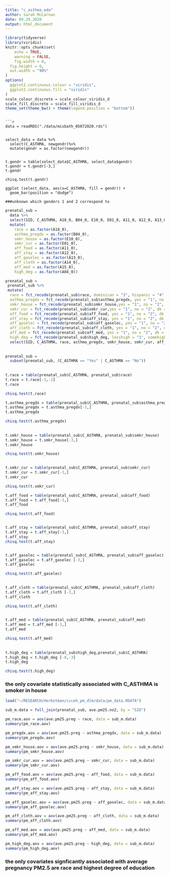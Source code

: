 ```yaml
---
title: "c_asthma_eda"
author: Sarah McLarnan
date: 09.29.2020
output: html_document
---
```



```r
library(tidyverse)
library(viridis)
knitr::opts_chunk$set(
	echo = TRUE,
	warning = FALSE,
	fig.width = 8, 
  fig.height = 6,
  out.width = "90%"
)
options(
  ggplot2.continuous.colour = "viridis",
  ggplot2.continuous.fill = "viridis"
)
scale_colour_discrete = scale_colour_viridis_d
scale_fill_discrete = scale_fill_viridis_d
theme_set(theme_bw() + theme(legend.position = "bottom"))
```

```

```r
data = readRDS("./data/misbath_05072020.rds") 


select_data = data %>%
  select(C_ASTHMA, newgendr)%>%
  mutate(gendr = as.factor(newgendr))


t.gendr = table(select_data$C_ASTHMA, select_data$gendr)
t.gendr = t.gendr[-3,]
t.gendr

chisq.test(t.gendr)

ggplot (select_data, aes(x=C_ASTHMA, fill = gendr)) +
  geom_bar(position = "dodge")

###unknown which genders 1 and 2 correspond to 

```

```r
prenatal_sub = 
  data %>% 
  select(SID, C_ASTHMA, A18_0, B04_0, E10_0, E01_0, A11_0, A12_0, A13_0, A14_0, A15_0, A04_0) %>%
  mutate(
    race = as.factor(A18_0),
    asthma_pregdx = as.factor(B04_0), 
    smkr_house = as.factor(E10_0),
    smkr_cur = as.factor(E01_0),
    aff_food = as.factor(A11_0),
    aff_stay = as.factor(A12_0),
    aff_gaselec = as.factor(A13_0),
    aff_cloth = as.factor(A14_0),
    aff_med = as.factor(A15_0),
    high_deg = as.factor(A04_0))

prenatal_sub = 
 prenatal_sub %>%
 mutate(
  race = fct_recode(prenatal_sub$race, dominican = "3", hispanic = "4", africanamerican = "5"),
  asthma_pregdx = fct_recode(prenatal_sub$asthma_pregdx, yes = "1", no = "2"), 
  smkr_house = fct_recode(prenatal_sub$smkr_house,yes = "1", no = "2", dk = "8", nr  = "9"), 
  smkr_cur = fct_recode(prenatal_sub$smkr_cur,yes = "1", no = "2", dk = "8", nr  = "9"), 
  aff_food = fct_recode(prenatal_sub$aff_food, yes = "1", no = "2", dk = "8", nr  = "9"), 
  aff_stay = fct_recode(prenatal_sub$aff_stay, yes = "1", no = "2", dk = "8", nr  = "9"),
  aff_gaselec = fct_recode(prenatal_sub$aff_gaselec, yes = "1", no = "2", dk = "8", nr  = "9"),
  aff_cloth = fct_recode(prenatal_sub$aff_cloth, yes = "1", no = "2", dk = "8", nr  = "9"),
  aff_med = fct_recode(prenatal_sub$aff_med, yes = "1", no = "2", dk = "8", nr  = "9"),
  high_deg = fct_recode(prenatal_sub$high_deg, lesshigh = "1", somehigh = "2", high = "3", ged = "4", somecol = "5", col2yr = "6", col4yr = "7", grad = "8")) %>%
  select(SID, C_ASTHMA, race, asthma_pregdx, smkr_house, smkr_cur, aff_food, aff_stay, aff_gaselec, aff_cloth, aff_med, high_deg)
    
  
prenatal_sub = 
  subset(prenatal_sub, (C_ASTHMA == "Yes" | C_ASTHMA == "No"))
  
  
t.race = table(prenatal_sub$C_ASTHMA, prenatal_sub$race)
t.race = t.race[-3,-2]
t.race 

chisq.test(t.race)

t.asthma_pregdx = table(prenatal_sub$C_ASTHMA, prenatal_sub$asthma_pregdx)
t.asthma_pregdx = t.asthma_pregdx[-3,]
t.asthma_pregdx

chisq.test(t.asthma_pregdx)
  
  
t.smkr_house = table(prenatal_sub$C_ASTHMA, prenatal_sub$smkr_house)
t.smkr_house = t.smkr_house[-3,]
t.smkr_house

chisq.test(t.smkr_house)

  
t.smkr_cur = table(prenatal_sub$C_ASTHMA, prenatal_sub$smkr_cur)
t.smkr_cur = t.smkr_cur[-3,]
t.smkr_cur

chisq.test(t.smkr_cur)

t.aff_food = table(prenatal_sub$C_ASTHMA, prenatal_sub$aff_food)
t.aff_food = t.aff_food[-3,]
t.aff_food

chisq.test(t.aff_food)


t.aff_stay = table(prenatal_sub$C_ASTHMA, prenatal_sub$aff_stay)
t.aff_stay = t.aff_stay[-3,]
t.aff_stay
chisq.test(t.aff_stay)


t.aff_gaselec = table(prenatal_sub$C_ASTHMA, prenatal_sub$aff_gaselec)
t.aff_gaselec = t.aff_gaselec [-3,]
t.aff_gaselec

chisq.test(t.aff_gaselec)
  

t.aff_cloth = table(prenatal_sub$C_ASTHMA, prenatal_sub$aff_cloth)
t.aff_cloth = t.aff_cloth [-3,]
t.aff_cloth

chisq.test(t.aff_cloth)

  
t.aff_med = table(prenatal_sub$C_ASTHMA, prenatal_sub$aff_med)
t.aff_med = t.aff_med [-3,]
t.aff_med

chisq.test(t.aff_med)
  
  
t.high_deg = table(prenatal_sub$high_deg,prenatal_sub$C_ASTHMA)
t.high_deg = t.high_deg [-8,-3]
t.high_deg

chisq.test(t.high_deg)
```

### the only covariate statistically associated with C_ASTHMA is smoker in house

```r
load("~/RESEARCH/Herbstman/ccceh_pm_dlm/data/pm_data.RDATA")

sub_m.data = full_join(prenatal_sub, ave.pm25.no2, by = "SID")

pm_race.aov = aov(ave.pm25.preg ~ race, data = sub_m.data)
summary(pm_race.aov)

pm_pregdx.aov = aov(ave.pm25.preg ~ asthma_pregdx, data = sub_m.data)
summary(pm_pregdx.aov)

pm_smkr_house.aov = aov(ave.pm25.preg ~ smkr_house, data = sub_m.data)
summary(pm_smkr_house.aov)

pm_smkr_cur.aov = aov(ave.pm25.preg ~ smkr_cur, data = sub_m.data)
summary(pm_smkr_cur.aov)

pm_aff_food.aov = aov(ave.pm25.preg ~ aff_food, data = sub_m.data)
summary(pm_aff_food.aov)

pm_aff_stay.aov = aov(ave.pm25.preg ~ aff_stay, data = sub_m.data)
summary(pm_aff_stay.aov)

pm_aff_gaselec.aov = aov(ave.pm25.preg ~ aff_gaselec, data = sub_m.data)
summary(pm_aff_gaselec.aov)

pm_aff_cloth.aov = aov(ave.pm25.preg ~ aff_cloth, data = sub_m.data)
summary(pm_aff_cloth.aov)

pm_aff_med.aov = aov(ave.pm25.preg ~ aff_med, data = sub_m.data)
summary(pm_aff_med.aov)

pm_high_deg.aov = aov(ave.pm25.preg ~ high_deg, data = sub_m.data)
summary(pm_high_deg.aov)

```
### the only covariates signficantly associated with average pregnancy PM2.5 are race and highest degree of education 
